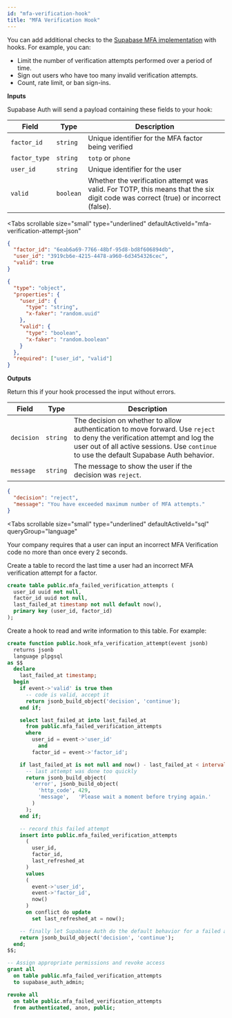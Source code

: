```yaml
---
id: "mfa-verification-hook"
title: "MFA Verification Hook"
---
```


You can add additional checks to the [Supabase MFA implementation](/docs/guides/auth/auth-mfa) with hooks. For example, you can:

- Limit the number of verification attempts performed over a period of time.
- Sign out users who have too many invalid verification attempts.
- Count, rate limit, or ban sign-ins.

**Inputs**

Supabase Auth will send a payload containing these fields to your hook:

| Field         | Type      | Description                                                                                                                       |
| ------------- | --------- | --------------------------------------------------------------------------------------------------------------------------------- |
| `factor_id`   | `string`  | Unique identifier for the MFA factor being verified                                                                               |
| `factor_type` | `string`  | `totp` or `phone`                                                                                                                 |
| `user_id`     | `string`  | Unique identifier for the user                                                                                                    |
| `valid`       | `boolean` | Whether the verification attempt was valid. For TOTP, this means that the six digit code was correct (true) or incorrect (false). |

<Tabs
  scrollable
  size="small"
  type="underlined"
  defaultActiveId="mfa-verification-attempt-json"
>
<TabPanel id="mfa-verification-attempt-json" label="JSON">

```json
{
  "factor_id": "6eab6a69-7766-48bf-95d8-bd8f606894db",
  "user_id": "3919cb6e-4215-4478-a960-6d3454326cec",
  "valid": true
}
```

</TabPanel>

<TabPanel id="mfa-verification-attempt-json-schema" label="JSON Schema">

```json
{
  "type": "object",
  "properties": {
    "user_id": {
      "type": "string",
      "x-faker": "random.uuid"
    },
    "valid": {
      "type": "boolean",
      "x-faker": "random.boolean"
    }
  },
  "required": ["user_id", "valid"]
}
```

</TabPanel>
</Tabs>

**Outputs**

Return this if your hook processed the input without errors.

| Field      | Type     | Description                                                                                                                                                                                                           |
| ---------- | -------- | --------------------------------------------------------------------------------------------------------------------------------------------------------------------------------------------------------------------- |
| `decision` | `string` | The decision on whether to allow authentication to move forward. Use `reject` to deny the verification attempt and log the user out of all active sessions. Use `continue` to use the default Supabase Auth behavior. |
| `message`  | `string` | The message to show the user if the decision was `reject`.                                                                                                                                                            |

```json
{
  "decision": "reject",
  "message": "You have exceeded maximum number of MFA attempts."
}
```

<Tabs
  scrollable
  size="small"
  type="underlined"
  defaultActiveId="sql"
  queryGroup="language"
>
<TabPanel id="sql" label="SQL">
<Tabs
  scrollable
  size="small"
  type="underlined"
  defaultActiveId="sql-limit-failed-mfa-verification-attempts"
>
<TabPanel id="sql-limit-failed-mfa-verification-attempts" label="Limit failed MFA verification attempts">

Your company requires that a user can input an incorrect MFA Verification code no more than once every 2 seconds.

Create a table to record the last time a user had an incorrect MFA verification attempt for a factor.

```sql
create table public.mfa_failed_verification_attempts (
  user_id uuid not null,
  factor_id uuid not null,
  last_failed_at timestamp not null default now(),
  primary key (user_id, factor_id)
);
```

Create a hook to read and write information to this table. For example:

```sql
create function public.hook_mfa_verification_attempt(event jsonb)
  returns jsonb
  language plpgsql
as $$
  declare
    last_failed_at timestamp;
  begin
    if event->'valid' is true then
      -- code is valid, accept it
      return jsonb_build_object('decision', 'continue');
    end if;

    select last_failed_at into last_failed_at
      from public.mfa_failed_verification_attempts
      where
        user_id = event->'user_id'
          and
        factor_id = event->'factor_id';

    if last_failed_at is not null and now() - last_failed_at < interval '2 seconds' then
      -- last attempt was done too quickly
      return jsonb_build_object(
        'error', jsonb_build_object(
          'http_code', 429,
          'message',   'Please wait a moment before trying again.'
        )
      );
    end if;

    -- record this failed attempt
    insert into public.mfa_failed_verification_attempts
      (
        user_id,
        factor_id,
        last_refreshed_at
      )
      values
      (
        event->'user_id',
        event->'factor_id',
        now()
      )
      on conflict do update
        set last_refreshed_at = now();

    -- finally let Supabase Auth do the default behavior for a failed attempt
    return jsonb_build_object('decision', 'continue');
  end;
$$;

-- Assign appropriate permissions and revoke access
grant all
  on table public.mfa_failed_verification_attempts
  to supabase_auth_admin;

revoke all
  on table public.mfa_failed_verification_attempts
  from authenticated, anon, public;
```

</TabPanel>
</Tabs>
</TabPanel>
</Tabs>
